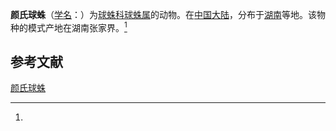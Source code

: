 {{Speciesbox
| name = 颜氏球蛛
| status = 
| status_system = 
| image = 
| genus = Theridion
| species = yani
| authority = (Zhu, 1998)<ref name='id13141'>{{cite web| url =http://www.bioinfo.cn/db05/BjdwSpecies.php?action=view&id=13141| title =颜氏球蛛| work =《中国动物物种编目数据库》| publisher =中国科学院微生物研究所| author =中国科学院动物研究所| accessdate =2009-04-28| deadurl =yes| archiveurl =https://web.archive.org/web/20131203122335/http://www.bioinfo.cn/db05/BjdwSpecies.php?action=view| archivedate =2013-12-03}}</ref>
}}

'''颜氏球蛛'''（[[学名|学名]]：{{lang|la|''Theridion yani''}}）为[[球蛛科|球蛛科]][[球蛛属|球蛛属]]的动物。在[[中国大陆|中国大陆]]，分布于[[湖南|湖南]]等地。该物种的模式产地在湖南张家界。<ref name='id13141'/>

== 参考文献 ==
{{reflist}}

{{Wikispecies|Theridion yani}}
{{Taxonbar|from=Q2628751}}

[[Category:球蛛属|颜氏球蛛]]


{{蜘蛛小作品}}